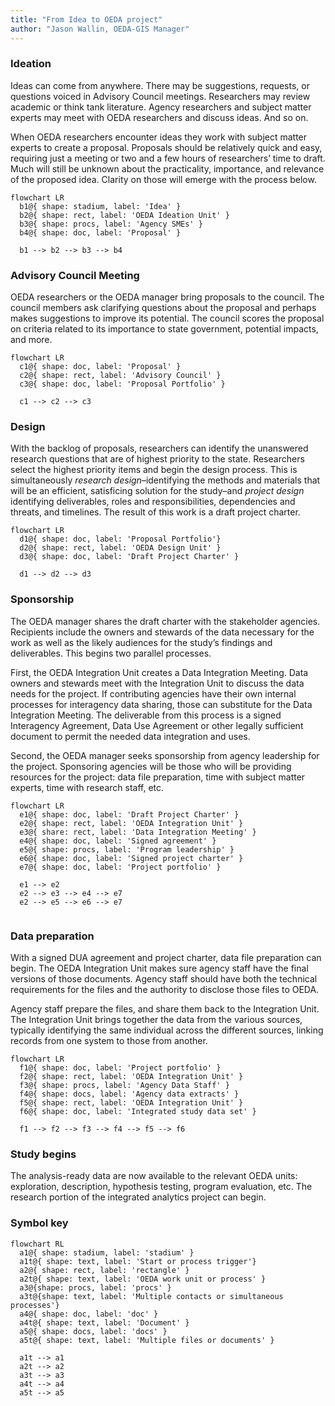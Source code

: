 ```yaml
---
title: "From Idea to OEDA project"
author: "Jason Wallin, OEDA-GIS Manager"
---
```




### Ideation

Ideas can come from anywhere. There may be suggestions, requests, or questions voiced in Advisory Council meetings. Researchers may review academic or think tank literature. Agency researchers and subject matter experts may meet with OEDA researchers and discuss ideas. And so on.

When OEDA researchers encounter ideas they work with subject matter experts to create a proposal. Proposals should be relatively quick and easy, requiring just a meeting or two and a few hours of researchers' time to draft. Much will still be unknown about the practicality, importance, and relevance of the proposed idea. Clarity on those will emerge with the process below.

```mermaid

flowchart LR
  b1@{ shape: stadium, label: 'Idea' }
  b2@{ shape: rect, label: 'OEDA Ideation Unit' }
  b3@{ shape: procs, label: 'Agency SMEs' }
  b4@{ shape: doc, label: 'Proposal' }
  
  b1 --> b2 --> b3 --> b4

```

### Advisory Council Meeting

OEDA researchers or the OEDA manager bring proposals to the council. The council members ask clarifying questions about the proposal and perhaps makes suggestions to improve its potential. The council scores the proposal on criteria related to its importance to state government, potential impacts, and more.

```mermaid

flowchart LR
  c1@{ shape: doc, label: 'Proposal' }
  c2@{ shape: rect, label: 'Advisory Council' }
  c3@{ shape: doc, label: 'Proposal Portfolio' }
  
  c1 --> c2 --> c3

```

### Design

With the backlog of proposals, researchers can identify the unanswered research questions that are of highest priority to the state. Researchers select the highest priority items and begin the design process. This is simultaneously *research design*--identifying the methods and materials that will be an efficient, satisficing solution for the study--and *project design* identifying deliverables, roles and responsibilities, dependencies and threats, and timelines. The result of this work is a draft project charter.


```mermaid

flowchart LR
  d1@{ shape: doc, label: 'Proposal Portfolio'}
  d2@{ shape: rect, label: 'OEDA Design Unit' }
  d3@{ shape: doc, label: 'Draft Project Charter' }
  
  d1 --> d2 --> d3

```


### Sponsorship

The OEDA manager shares the draft charter with the stakeholder agencies. Recipients include the owners and stewards of the data necessary for the work as well as the likely audiences for the study's findings and deliverables. This begins two parallel processes.

First, the OEDA Integration Unit creates a Data Integration Meeting. Data owners and stewards meet with the Integration Unit to discuss the data needs for the project. If contributing agencies have their own internal processes for interagency data sharing, those can substitute for the Data Integration Meeting. The deliverable from this process is a signed Interagency Agreement, Data Use Agreement or other legally sufficient document to permit the needed data integration and uses.

Second, the OEDA manager seeks sponsorship from agency leadership for the project. Sponsoring agencies will be those who  will be providing resources for the project: data file preparation, time with subject matter experts, time with research staff, etc.


```mermaid

flowchart LR
  e1@{ shape: doc, label: 'Draft Project Charter' }
  e2@{ shape: rect, label: 'OEDA Integration Unit' }
  e3@{ share: rect, label: 'Data Integration Meeting' }
  e4@{ shape: doc, label: 'Signed agreement' }
  e5@{ shape: procs, label: 'Program leadership' }
  e6@{ shape: doc, label: 'Signed project charter' }
  e7@{ shape: doc, label: 'Project portfolio' }
  
  e1 --> e2
  e2 --> e3 --> e4 --> e7
  e2 --> e5 --> e6 --> e7
  

```

### Data preparation

With a signed DUA agreement and project charter, data file preparation can begin. The OEDA Integration Unit makes sure agency staff have the final versions of those documents. Agency staff should have both the technical requirements for the files and the authority to disclose those files to OEDA.

Agency staff prepare the files, and share them back to the Integration Unit. The Integration Unit brings together the data from the various sources, typically identifying the same individual across the different sources, linking records from one system to those from another.


```mermaid

flowchart LR
  f1@{ shape: doc, label: 'Project portfolio' }
  f2@{ shape: rect, label: 'OEDA Integration Unit' }
  f3@{ shape: procs, label: 'Agency Data Staff' }
  f4@{ shape: docs, label: 'Agency data extracts' }
  f5@{ shape: rect, label: 'OEDA Integration Unit' }
  f6@{ shape: doc, label: 'Integrated study data set' }
  
  f1 --> f2 --> f3 --> f4 --> f5 --> f6

```

### Study begins

The analysis-ready data are now available to the relevant OEDA units: exploration, description, hypothesis testing, program evaluation, etc. The research portion of the integrated analytics project can begin.


### Symbol key

```mermaid

flowchart RL
  a1@{ shape: stadium, label: 'stadium' }
  a1t@{ shape: text, label: 'Start or process trigger'}
  a2@{ shape: rect, label: 'rectangle' }
  a2t@{ shape: text, label: 'OEDA work unit or process' }
  a3@{shape: procs, label: 'procs' }
  a3t@{shape: text, label: 'Multiple contacts or simultaneous processes'}
  a4@{ shape: doc, label: 'doc' }
  a4t@{ shape: text, label: 'Document' }
  a5@{ shape: docs, label: 'docs' }
  a5t@{ shape: text, label: 'Multiple files or documents' }

  a1t --> a1
  a2t --> a2
  a3t --> a3
  a4t --> a4
  a5t --> a5
  

```